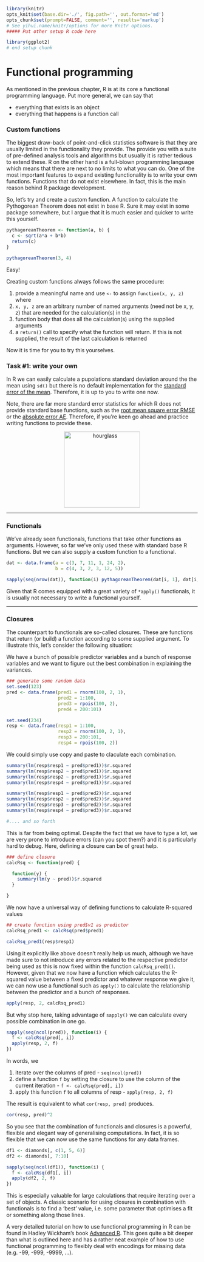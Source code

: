 ```r
library(knitr)
opts_knit$set(base.dir='./', fig.path='', out.format='md')
opts_chunk$set(prompt=FALSE, comment='', results='markup')
# See yihui.name/knitr/options for more Knitr options.
##### Put other setup R code here

library(ggplot2)
# end setup chunk
```
# Functional programming

As mentioned in the previous chapter, R is at its core a functional programming language. Put more general, we can say that

* everything that exists is an object
* everything that happens is a function call

### Custom functions

The biggest draw-back of point-and-click statistics software is that they are usually limited in the functionality they provide. The provide you with a suite of pre-defined analysis tools and algorithms but usually it is rather tedious to extend these. R on the other hand is a full-blown programming language which means that there are next to no limits to what you can do. One of the most important features to expand existing functionality is to write your own functions. Functions that do not exist elsewhere. In fact, this is the main reason behind R package development.

So, let's try and create a custom function. A function to calculate the Pythogorean Theorem does not exist in base R. Sure it may exist in some package somewhere, but I argue that it is much easier and quicker to write this yourself.

```r
pythagoreanTheorem <- function(a, b) {
  c <- sqrt(a*a + b*b)
  return(c)
}

pythagoreanTheorem(3, 4)
```

Easy!

Creating custom functions always follows the same procedure:

1. provide a meaningful name and use `<-` to assign `function(x, y, z)` where
2. `x, y, z` are an arbitrary number of named arguments (need not be x, y, z) that are needed for the calculation(s) in the 
3. function body that does all the calculation(s) using the supplied arguments
4. a `return()` call to specify what the function will return. If this is not supplied, the result of the last calculation is returned

Now it is time for you to try this yourselves.

### Task #1: write your own
In R we can easily calculate a pupolations standard deviation around the the mean using `sd()` but there is no default implementation for the [standard error of the mean](https://en.wikipedia.org/wiki/Standard_error). Therefore, it is up to you to write one now. 

Note, there are far more standard error statistics for which R does not provide standard base functions, such as the [root mean square error RMSE](https://en.wikipedia.org/wiki/Root-mean-square_deviation) or the [absolute error AE](https://en.wikipedia.org/wiki/Approximation_error). Therefore, if you're keen go ahead and practice writing functions to provide these.

<center>
  <img src="https://upload.wikimedia.org/wikipedia/commons/2/25/Hourglass_2.svg" alt="hourglass" style="width: 200px;"/>
</center>

-------

### Functionals

We've already seen functionals, functions that take other functions as arguments. However, so far we've only used these with standard base R functions. But we can also supply a custom function to a functional.

```r
dat <- data.frame(a = c(3, 7, 11, 1, 24, 2),
                  b = c(4, 3, 2, 3, 12, 5))

sapply(seq(nrow(dat)), function(i) pythagoreanTheorem(dat[i, 1], dat[i, 2]))
```

Given that R comes equipped with a great variety of `*apply()` functionals, it is usually not necessary to write a functional yourself. 

-------

### Closures

The counterpart to functionals are so-called closures. These are functions that return (or build) a function according to some supplied argument. To illustrate this, let's consider the following situation:

We have a bunch of possible predictor variables and a bunch of response variables and we want to figure out the best combination in explaining the variances. 

```r
### generate some random data
set.seed(123)
pred <- data.frame(pred1 = rnorm(100, 2, 1),
                   pred2 = 1:100,
                   pred3 = rpois(100, 2),
                   pred4 = 200:101)

set.seed(234)
resp <- data.frame(resp1 = 1:100,
                   resp2 = rnorm(100, 2, 1),
                   resp3 = 200:101,
                   resp4 = rpois(100, 2))
```

We could simply use copy and paste to claculate each combination.

```r
summary(lm(resp$resp1 ~ pred$pred1))$r.squared
summary(lm(resp$resp2 ~ pred$pred1))$r.squared
summary(lm(resp$resp2 ~ pred$pred1))$r.squared
summary(lm(resp$resp4 ~ pred$pred1))$r.squared

summary(lm(resp$resp1 ~ pred$pred2))$r.squared
summary(lm(resp$resp2 ~ pred$pred2))$r.squared
summary(lm(resp$resp3 ~ pred$pred2))$r.squared
summary(lm(resp$resp4 ~ pred$pred3))$r.squared

#.... and so forth
```

This is far from being optimal. Despite the fact that we have to type a lot, we are very prone to introduce errors (can you spot them?) and it is particularly hard to debug. Here, defining a closure can be of great help.

```r
### define closure
calcRsq <- function(pred) {

  function(y) {
    summary(lm(y ~ pred))$r.squared
  }

}
```

We now have a universal way of defining functions to calculate R-squared values

```r
## create function using pred$v1 as predictor
calcRsq_pred1 <- calcRsq(pred$pred1)

calcRsq_pred1(resp$resp1)
```

Using it explicitly like above doesn't really help us much, although we have made sure to not introduce any errors related to the respective predictor being used as this is now fixed within the function `calcRsq_pred1()`. However, given that we now have a function which calculates the R-squared value between a fixed predictor and whatever response we give it, we can now use a functional such as `apply()` to calculate the relationship between the predictor and a bunch of responses.

```r
apply(resp, 2, calcRsq_pred1)
```

But why stop here, taking advantage of `sapply()` we can calculate every possible combination in one go.

```r
sapply(seq(ncol(pred)), function(i) {
  f <- calcRsq(pred[, i])
  apply(resp, 2, f)
})
```

In words, we 

1. iterate over the columns of pred - `seq(ncol(pred))`
2. define a function `f` by setting the closure to use the column of the current iteration - `f <- calcRsq(pred[, i])`
3. apply this function `f` to all columns of resp - `apply(resp, 2, f)`

The result is equivalent to what `cor(resp, pred)` produces.

```r
cor(resp, pred)^2
```

So you see that the combination of functionals and closures is a powerful, flexible and elegant way of generalising computations. In fact, it is so flexible that we can now use the same functions for any data frames.

```r
df1 <- diamonds[, c(1, 5, 6)]
df2 <- diamonds[, 7:10]

sapply(seq(ncol(df1)), function(i) {
  f <- calcRsq(df1[, i])
  apply(df2, 2, f)
})
```

This is especially valuable for large calculations that require iterating over a set of objects. A classic scenario for using closures in combination with functionals is to find a 'best' value, i.e. some parameter that optimises a fit or something along those lines.

A very detailed tutorial on how to use functional programming in R can be found in Hadley Wickham's book [Advanced R](http://adv-r.had.co.nz/Functional-programming.html). This goes quite a bit deeper than what is outlined here and has a rather neat example of how to use functional programming to flexibly deal with encodings for missing data (e.g. -99, -999, -9999, ...).